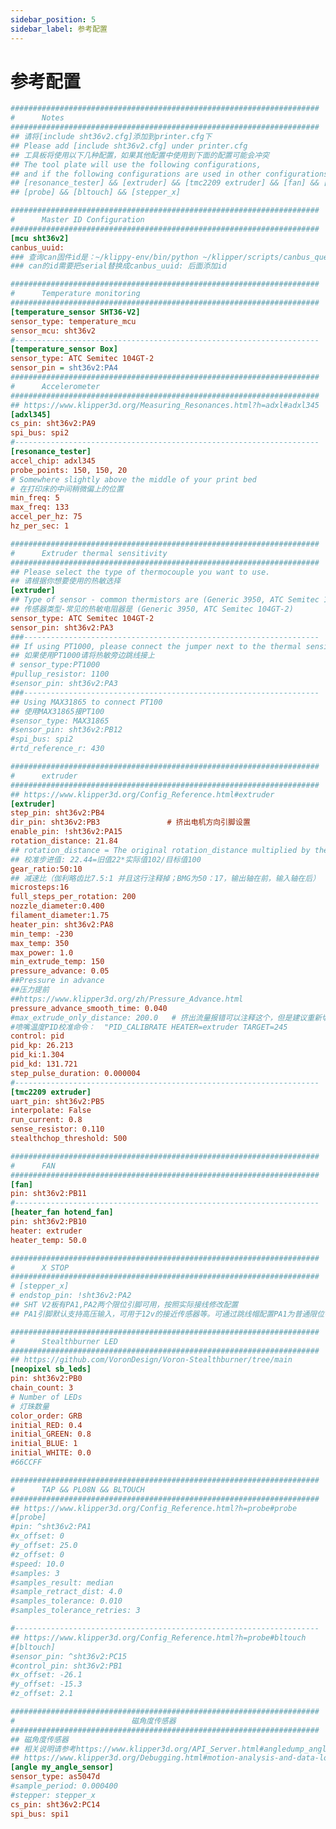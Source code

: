 ```yaml
---
sidebar_position: 5
sidebar_label: 参考配置
---
```


# 参考配置

```cfg
#####################################################################
#      Notes
#####################################################################
## 请将[include sht36v2.cfg]添加到printer.cfg下
## Please add [include sht36v2.cfg] under printer.cfg
## 工具板将使用以下几种配置，如果其他配置中使用到下面的配置可能会冲突
## The tool plate will use the following configurations, 
## and if the following configurations are used in other configurations, conflicts may occur.
## [resonance_tester] && [extruder] && [tmc2209 extruder] && [fan] && [heater_fan my_hotend_fan]
## [probe] && [bltouch] && [stepper_x]

#####################################################################
#      Master ID Configuration
#####################################################################
[mcu sht36v2]
canbus_uuid: 
### 查询can固件id是：~/klippy-env/bin/python ~/klipper/scripts/canbus_query.py can0
### can的id需要把serial替换成canbus_uuid: 后面添加id 

#####################################################################
#      Temperature monitoring
#####################################################################
[temperature_sensor SHT36-V2]
sensor_type: temperature_mcu
sensor_mcu: sht36v2
#--------------------------------------------------------------------
[temperature_sensor Box]
sensor_type: ATC Semitec 104GT-2
sensor_pin = sht36v2:PA4
#####################################################################
#      Accelerometer
#####################################################################
## https://www.klipper3d.org/Measuring_Resonances.html?h=adxl#adxl345
[adxl345]
cs_pin: sht36v2:PA9
spi_bus: spi2
#--------------------------------------------------------------------
[resonance_tester]
accel_chip: adxl345
probe_points: 150, 150, 20
# Somewhere slightly above the middle of your print bed
# 在打印床的中间稍微偏上的位置
min_freq: 5
max_freq: 133
accel_per_hz: 75
hz_per_sec: 1 

#####################################################################
#      Extruder thermal sensitivity
#####################################################################
## Please select the type of thermocouple you want to use.
## 请根据你想要使用的热敏选择
[extruder]
## Type of sensor - common thermistors are (Generic 3950, ATC Semitec 104GT-2)
## 传感器类型-常见的热敏电阻器是 (Generic 3950, ATC Semitec 104GT-2)
sensor_type: ATC Semitec 104GT-2
sensor_pin: sht36v2:PA3
###------------------------------------------------------------------
## If using PT1000, please connect the jumper next to the thermal sensitivity.
## 如果使用PT1000请将热敏旁边跳线接上
# sensor_type:PT1000
#pullup_resistor: 1100
#sensor_pin: sht36v2:PA3
###------------------------------------------------------------------
## Using MAX31865 to connect PT100
## 使用MAX31865接PT100
#sensor_type: MAX31865
#sensor_pin: sht36v2:PB12
#spi_bus: spi2
#rtd_reference_r: 430

#####################################################################
#      extruder
#####################################################################
## https://www.klipper3d.org/Config_Reference.html#extruder
[extruder]
step_pin: sht36v2:PB4
dir_pin: sht36v2:PB3               # 挤出电机方向引脚设置
enable_pin: !sht36v2:PA15
rotation_distance: 21.84
## rotation_distance = The original rotation_distance multiplied by the actual extrusion length divided by the requested extrusion length.
## 校准步进值: 22.44=旧值22*实际值102/目标值100
gear_ratio:50:10
## 减速比（伽利略齿比7.5:1 并且这行注释掉；BMG为50：17，输出轴在前，输入轴在后）
microsteps:16
full_steps_per_rotation: 200    
nozzle_diameter:0.400
filament_diameter:1.75
heater_pin: sht36v2:PA8
min_temp: -230
max_temp: 350
max_power: 1.0
min_extrude_temp: 150
pressure_advance: 0.05
##Pressure in advance
##压力提前
##https://www.klipper3d.org/zh/Pressure_Advance.html
pressure_advance_smooth_time: 0.040
#max_extrude_only_distance: 200.0   # 挤出流量报错可以注释这个，但是建议重新切片
#喷嘴温度PID校准命令：  "PID_CALIBRATE HEATER=extruder TARGET=245
control: pid
pid_kp: 26.213
pid_ki:1.304
pid_kd: 131.721
step_pulse_duration: 0.000004
#--------------------------------------------------------------------
[tmc2209 extruder]
uart_pin: sht36v2:PB5
interpolate: False
run_current: 0.8
sense_resistor: 0.110
stealthchop_threshold: 500

#####################################################################
#      FAN
#####################################################################
[fan]
pin: sht36v2:PB11
#--------------------------------------------------------------------
[heater_fan hotend_fan]
pin: sht36v2:PB10
heater: extruder
heater_temp: 50.0

#####################################################################
#      X STOP
#####################################################################
# [stepper_x]
# endstop_pin: !sht36v2:PA2
## SHT V2板有PA1,PA2两个限位引脚可用，按照实际接线修改配置
## PA1引脚默认支持高压输入，可用于12v的接近传感器等。可通过跳线帽配置PA1为普通限位引脚

#####################################################################
#      Stealthburner LED
#####################################################################
## https://github.com/VoronDesign/Voron-Stealthburner/tree/main
[neopixel sb_leds]
pin: sht36v2:PB0
chain_count: 3
# Number of LEDs
# 灯珠数量
color_order: GRB
initial_RED: 0.4    
initial_GREEN: 0.8
initial_BLUE: 1
initial_WHITE: 0.0
#66CCFF 

#####################################################################
#      TAP && PL08N && BLTOUCH 
#####################################################################
## https://www.klipper3d.org/Config_Reference.html?h=probe#probe
#[probe]
#pin: ^sht36v2:PA1
#x_offset: 0
#y_offset: 25.0
#z_offset: 0 
#speed: 10.0
#samples: 3
#samples_result: median
#sample_retract_dist: 4.0
#samples_tolerance: 0.010
#samples_tolerance_retries: 3 

#--------------------------------------------------------------------
## https://www.klipper3d.org/Config_Reference.html?h=probe#bltouch
#[bltouch]
#sensor_pin: ^sht36v2:PC15
#control_pin: sht36v2:PB1
#x_offset: -26.1
#y_offset: -15.3
#z_offset: 2.1

#####################################################################
#                          磁角度传感器
#####################################################################
## 磁角度传感器
## 相关说明请参考https://www.klipper3d.org/API_Server.html#angledump_angle 
## https://www.klipper3d.org/Debugging.html#motion-analysis-and-data-logging
[angle my_angle_sensor]
sensor_type: as5047d
#sample_period: 0.000400
#stepper: stepper_x
cs_pin: sht36v2:PC14
spi_bus: spi1

```